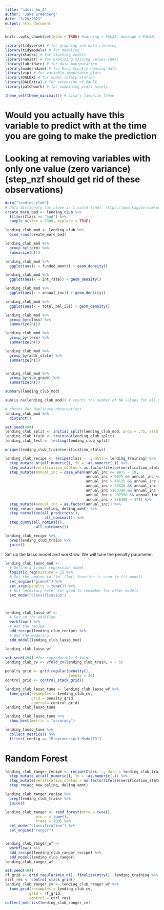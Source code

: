 ```yaml
---
title: "adsir_hw_2"
author: "Jake Greenberg"
date: "3/28/2021"
output: html_document
---
```


```r
knitr::opts_chunk$set(echo = TRUE) #warning = FALSE, message = FALSE)
```

```r
library(tidyverse) # for graphing and data cleaning
library(tidymodels) # for modeling
library(stacks) # for stacking models
library(naniar) # for examining missing values (NAs)
library(lubridate) # for data manipulation
library(moderndive) # for King Country housing data
library(vip) # for variable importance plots
library(DALEX) # for model interpretation
library(DALEXtra) # for extension of DALEX
library(patchwork) # for combining plots nicely

theme_set(theme_minimal()) # Lisa's favorite theme
```

# Would you actually have this variable to predict with at the time you are going to make the prediction
# Looking at removing variables with only one value (zero variance) (step_nzf should get rid of these observations)

```r
data("lending_club")
# Data dictionary (as close as I could find): https://www.kaggle.com/wordsforthewise/lending-club/discussion/170691
create_more_bad <- lending_club %>% 
  filter(Class == "bad") %>% 
  sample_n(size = 3000, replace = TRUE)

lending_club_mod <- lending_club %>% 
  bind_rows(create_more_bad)
```

```r
lending_club_mod %>% 
  group_by(term) %>% 
  summarize(n())
```

```r
lending_club_mod %>% 
  ggplot(aes(x = funded_amnt)) + geom_density()

lending_club_mod %>% 
  ggplot(aes(x = int_rate)) + geom_density()

lending_club_mod %>% 
  ggplot(aes(x = annual_inc)) + geom_density()

lending_club_mod %>% 
  ggplot(aes(x = total_bal_il)) + geom_density()

lending_club_mod %>% 
  group_by(class) %>% 
  summarize(n())

lending_club_mod %>% 
  group_by(term) %>% 
  summarize(n())

lending_club_mod %>% 
  group_by(addr_state) %>% 
  summarize(n())


lending_club_mod %>% 
  group_by(sub_grade) %>% 
  summarize(n())

summary(lending_club_mod)
```

```r
sum(is.na(lending_club_mod)) # counts the number of NA values for all variables
```

```r
# checks for duplicate observations
lending_club_mod %>% 
  distinct()
```

```r
set.seed(494)
lending_club_split <- initial_split(lending_club_mod, prop = .75, strata = Class)
lending_club_train <- training(lending_club_split)
lending_club_test <- testing(lending_club_split)
```

```r
unique(lending_club_train$verification_status)
```

```r
lending_club_recipe <- recipe(Class ~ ., data = lending_training) %>% 
  step_mutate_at(all_numeric(), fn = ~as.numeric(.)) %>% 
  step_mutate(verification_status = as.factor(ifelse(verification_status == "Source_Verified", "Verified", verification_status))) %>% 
  step_mutate(annual_inc = case_when(annual_inc <= 9875 ~ 10,
                                     annual_inc > 9875 && annual_inc <= 40125 ~ 12,
                                     annual_inc > 40125 && annual_inc <= 85526 ~ 22,
                                     annual_inc > 85526 && annual_inc <= 163300 ~ 24,
                                     annual_inc >163300 && annual_inc <= 207350 ~ 32,
                                     annual_inc > 207350 && annual_inc <= 518400 ~ 35,
                                     annual_inc > 518400 ~ 37)) %>% 
  step_mutate(annual_inc = as.factor(annual_inc)) %>% 
  step_rm(acc_now_delinq, delinq_amnt) %>% 
  step_normalize(all_predictors(),
                 -all_nominal()) %>% 
  step_dummy(all_nominal(),
             -all_outcomes())

lending_club_recipe %>% 
  prep(lending_club_train) %>% 
  juice()
```


Set up the lasso model and workflow. We will tune the penalty parameter.

```r
lending_club_lasso_mod <- 
  # Define a linear regression model
  logistic_reg(mixture = 1) %>% 
  # Set the engine to "lm" (lm() function is used to fit model)
  set_engine("glmnet") %>% 
  set_args(penalty = tune()) %>% 
  # Not necessary here, but good to remember for other models
  set_mode("classification")



lending_club_lasso_wf <- 
  # Set up the workflow
  workflow() %>% 
  # Add the recipe
  add_recipe(lending_club_recipe) %>% 
  # Add the modeling
  add_model(lending_club_lasso_mod)

lending_club_lasso_wf
```


```r
set.seed(494) #for reproducible 5-fold
lending_club_cv <- vfold_cv(lending_club_train, v = 5)

penalty_grid <- grid_regular(penalty(),
                             levels = 20)
control_grid <- control_stack_grid()

lending_club_lasso_tune <- lending_club_lasso_wf %>% 
  tune_grid(resamples = lending_club_cv,
            grid = penalty_grid,
            control= control_grid)
lending_club_lasso_tune
```


```r
lending_club_lasso_tune %>%
  show_best(metric = "accuracy")
```


```r
lending_lasso_tune %>% 
  collect_metrics() %>% 
  filter(.config == "Preprocessor1_Model13")
```


# Random Forest
```r
lending_club_ranger_recipe <- recipe(Class ~., data = lending_club_train) %>% 
  step_mutate_at(all_numeric(), fn = ~as.numeric(.)) %>% 
  step_mutate(verification_status = as.factor(ifelse(verification_status == "Source_Verified", "Verified", verification_status))) %>% 
  step_rm(acc_now_delinq, delinq_amnt)

lending_club_ranger_recipe %>% 
  prep(lending_club_train) %>% 
  juice()
```


```r
lending_club_ranger <- rand_forest(mtry = tune(), 
              min_n = tune(), 
              trees = 100) %>% 
  set_mode("classification") %>% 
  set_engine("ranger")


lending_club_ranger_wf <- 
  workflow() %>% 
  add_recipe(lending_club_ranger_recipe) %>% 
  add_model(lending_club_ranger) 
lending_club_ranger_wf
```



```r
set.seed(494)
rf_grid <- grid_regular(min_n(), finalize(mtry(), lending_training %>% select(-Class)), levels = 3)
ctrl_res <- control_stack_grid()
lending_club_ranger_cv <- lending_club_ranger_wf %>% 
  tune_grid(resamples = lending_club_cv,
           grid = rf_grid,
           control = ctrl_res)
collect_metrics(lending_club_ranger_cv)
```




